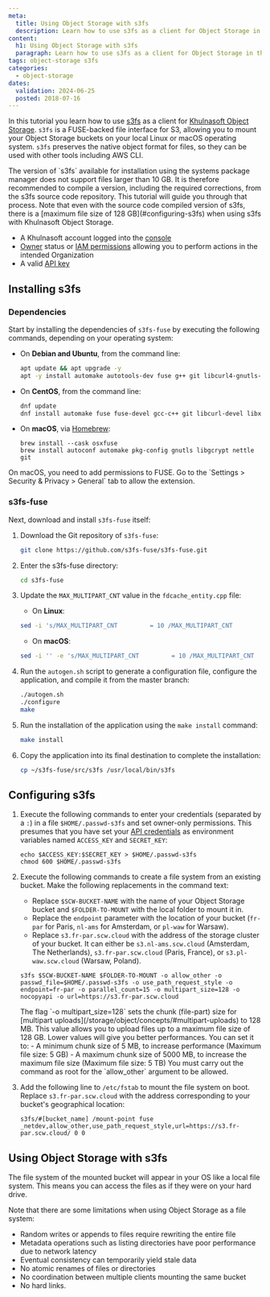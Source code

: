 ```yaml
---
meta:
  title: Using Object Storage with s3fs
  description: Learn how to use s3fs as a client for Object Storage in this step-by-step tutorial.
content:
  h1: Using Object Storage with s3fs
  paragraph: Learn how to use s3fs as a client for Object Storage in this step-by-step tutorial.
tags: object-storage s3fs
categories:
  - object-storage
dates:
  validation: 2024-06-25
  posted: 2018-07-16
---
```


In this tutorial you learn how to use [s3fs](https://github.com/s3fs-fuse/s3fs-fuse) as a client for [Khulnasoft Object Storage](/storage/object/concepts/#object-storage). `s3fs` is a FUSE-backed file interface for S3, allowing you to mount your Object Storage buckets on your local Linux or macOS operating system. `s3fs` preserves the native object format for files, so they can be used with other tools including AWS CLI.

<Message type="important">
  The version of `s3fs` available for installation using the systems package manager does not support files larger than 10 GB. It is therefore recommended to compile a version, including the required corrections, from the s3fs source code repository. This tutorial will guide you through that process. Note that even with the source code compiled version of s3fs, there is a [maximum file size of 128 GB](#configuring-s3fs) when using s3fs with Khulnasoft Object Storage.
</Message>

<Macro id="requirements" />

- A Khulnasoft account logged into the [console](https://console.khulnasoft.com)
- [Owner](/identity-and-access-management/iam/concepts/#owner) status or [IAM permissions](/identity-and-access-management/iam/concepts/#permission) allowing you to perform actions in the intended Organization
- A valid [API key](/identity-and-access-management/iam/how-to/create-api-keys/)

## Installing s3fs

### Dependencies

Start by installing the dependencies of `s3fs-fuse` by executing the following commands, depending on your operating system:

  - On **Debian and Ubuntu**, from the command line:
    ```bash
    apt update && apt upgrade -y
    apt -y install automake autotools-dev fuse g++ git libcurl4-gnutls-dev libfuse-dev libssl-dev libxml2-dev make pkg-config
    ```
  - On **CentOS**, from the command line:
    ```bash
    dnf update
    dnf install automake fuse fuse-devel gcc-c++ git libcurl-devel libxml2-devel make openssl-devel
    ```
  - On **macOS**, via [Homebrew](https://brew.sh):
    ```
    brew install --cask osxfuse
    brew install autoconf automake pkg-config gnutls libgcrypt nettle git
    ```

  <Message type="note">
    On macOS, you need to add permissions to FUSE. Go to the `Settings > Security & Privacy > General` tab to allow the extension.
  </Message>

### s3fs-fuse

Next, download and install `s3fs-fuse` itself:

1. Download the Git repository of `s3fs-fuse`:
    ```bash
    git clone https://github.com/s3fs-fuse/s3fs-fuse.git
    ```
2. Enter the s3fs-fuse directory:
    ```bash
    cd s3fs-fuse
    ```
3. Update the `MAX_MULTIPART_CNT` value in the `fdcache_entity.cpp` file:
    - On **Linux**:

    ```bash
    sed -i 's/MAX_MULTIPART_CNT         = 10 /MAX_MULTIPART_CNT         = 1 /' src/fdcache_entity.cpp
    ```

    - On **macOS**:

    ```bash
    sed -i '' -e 's/MAX_MULTIPART_CNT         = 10 /MAX_MULTIPART_CNT         = 1 /' src/fdcache_entity.cpp
    ```
4. Run the `autogen.sh` script to generate a configuration file, configure the application, and compile it from the master branch:
    ```bash
    ./autogen.sh
    ./configure
    make
    ```
5. Run the installation of the application using the `make install` command:
    ```bash
    make install
    ```
6. Copy the application into its final destination to complete the installation:
    ```bash
    cp ~/s3fs-fuse/src/s3fs /usr/local/bin/s3fs
    ```

## Configuring s3fs

1. Execute the following commands to enter your credentials (separated by a `:`) in a file `$HOME/.passwd-s3fs` and set owner-only permissions. This presumes that you have set your [API credentials](/identity-and-access-management/iam/how-to/create-api-keys/) as environment variables named `ACCESS_KEY` and `SECRET_KEY`:
    ```
    echo $ACCESS_KEY:$SECRET_KEY > $HOME/.passwd-s3fs
    chmod 600 $HOME/.passwd-s3fs
    ```
2. Execute the following commands to create a file system from an existing bucket. Make the following replacements in the command text:
    - Replace `$SCW-BUCKET-NAME` with the name of your Object Storage bucket and `$FOLDER-TO-MOUNT` with the local folder to mount it in.
    - Replace the `endpoint` parameter with the location of your bucket (`fr-par` for Paris, `nl-ams` for Amsterdam, or `pl-waw` for Warsaw).
    - Replace `s3.fr-par.scw.cloud` with the address of the storage cluster of your bucket. It can either be `s3.nl-ams.scw.cloud` (Amsterdam, The Netherlands), `s3.fr-par.scw.cloud` (Paris, France), or `s3.pl-waw.scw.cloud` (Warsaw, Poland).
    ```
    s3fs $SCW-BUCKET-NAME $FOLDER-TO-MOUNT -o allow_other -o passwd_file=$HOME/.passwd-s3fs -o use_path_request_style -o endpoint=fr-par -o parallel_count=15 -o multipart_size=128 -o nocopyapi -o url=https://s3.fr-par.scw.cloud
    ```
    <Message type="important">
    The flag `-o multipart_size=128` sets the chunk (file-part) size for [multipart uploads](/storage/object/concepts/#multipart-uploads) to 128 MB. This value allows you to upload files up to a maximum file size of 128 GB. Lower values will give you better performances. You can set it to:
      - A minimum chunk size of 5 MB, to increase performance (Maximum file size: 5 GB)
      - A maximum chunk size of 5000 MB, to increase the maximum file size (Maximum file size: 5 TB)

    </Message>

    <Message type="note">
      You must carry out the command as root for the `allow_other` argument to be allowed.
    </Message>
3. Add the following line to `/etc/fstab` to mount the file system on boot. Replace `s3.fr-par.scw.cloud` with the address corresponding to your bucket's geographical location:
    ```
    s3fs/#[bucket_name] /mount-point fuse _netdev,allow_other,use_path_request_style,url=https://s3.fr-par.scw.cloud/ 0 0
    ```

## Using Object Storage with s3fs

The file system of the mounted bucket will appear in your OS like a local file system. This means you can access the files as if they were on your hard drive.

Note that there are some limitations when using Object Storage as a file system:

- Random writes or appends to files require rewriting the entire file
- Metadata operations such as listing directories have poor performance due to network latency
- Eventual consistency can temporarily yield stale data
- No atomic renames of files or directories
- No coordination between multiple clients mounting the same bucket
- No hard links.